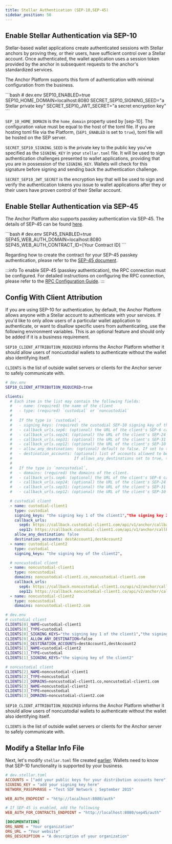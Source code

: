 ```yaml
---
title: Stellar Authentication (SEP-10,SEP-45)
sidebar_position: 50
---
```



## Enable Stellar Authentication via SEP-10

Stellar-based wallet applications create authenticated sessions with Stellar anchors by proving they, or their users, have sufficient control over a Stellar account. Once authenticated, the wallet application uses a session token provided by the anchor in subsequent requests to the anchor's standardized services.

The Anchor Platform supports this form of authentication with minimal configuration from the business.

<CodeExample>
```bash
# dev.env
SEP10_ENABLED=true
SEP10_HOME_DOMAIN=localhost:8080
SECRET_SEP10_SIGNING_SEED="a Stellar private key"
SECRET_SEP10_JWT_SECRET="a secret encryption key"
```
</CodeExample>

`SEP_10_HOME_DOMAIN` is the `home_domain` property used by [sep-10]. The configuration value must be equal to the host of the toml file. If you are hosting toml file via the Platform, (`SEP1_ENABLED` is set to `true`), toml file will be hosted on the SEP server.

`SECRET_SEP10_SIGNING_SEED` is the private key to the public key you've specified as the `SIGNING_KEY` in your `stellar.toml` file. It will be used to sign authentication challenges presented to wallet applications, providing that you are in possession of the `SIGNING_KEY`. Wallets will check for this signature before signing and sending back the authentication challenge.

`SECRET_SEP10_JWT_SECRET` is the encryption key that will be used to sign and verify the authentication tokens you issue to wallet applications after they or their users have proven control of their Stellar account.

## Enable Stellar Authentication via SEP-45
The Anchor Platform also supports passkey authentication via SEP-45. The details of SEP-45 can be found [here](https://github.com/stellar/stellar-protocol/blob/master/ecosystem/sep-0045.md).

<CodeExample>
```bash
# dev.env
SEP45_ENABLED=true
SEP45_WEB_AUTH_DOMAIN=localhost:8080
SEP45_WEB_AUTH_CONTRACT_ID=[Your Contract ID]
```
</CodeExample>

Regarding how to create the contract for your SEP-45 passkey authentication, please refer to the [SEP-45 document](https://github.com/stellar/stellar-protocol/blob/master/ecosystem/sep-0045.md#web-authentication-contract). 

:::info
To enable SEP-45 (passkey authentication), the RPC connection must be configured. For detailed instructions on configuring the RPC connection, please refer to the [RPC Configuration Guide](../getting-started.mdx).
:::





## Config With Client Attribution
If you are using SEP-10 for authentication, by default, the Anchor Platform allows anyone with a Stellar account to authenticate with your services. If you'd like to only allow users of a particular wallet application to authenticate, or want to disallow specific users from authenticating, use the following environment variables. This is an optional feature and should only be added if it is a business requirement.

`SEP10_CLIENT_ATTRIBUTION_REQUIRED` informs the Anchor Platform whether it should allow users of noncustodial wallets to authenticate without the wallet also identifying itself.

`CLIENTS` is the list of outside wallet servers or clients for the Anchor server to safely communicate with.

<CodeExample>

```bash
# dev.env
SEP10_CLIENT_ATTRIBUTION_REQUIRED=true
```

</CodeExample>

<CodeExample>

```yaml
clients:
  # Each item in the list may contain the following fields:
  #   - name: (required) the name of the client
  #   - type: (required) `custodial` or `noncustodial`
  #
  #   If the type is `custodial`,
  #   - signing_keys: (required) the custodial SEP-10 signing key of the client.
  #   - callback_urls.sep6: (optional) the URL of the client's SEP-6 callback API endpoint.
  #   - callback_urls.sep24: (optional) the URL of the client's SEP-24 callback API endpoint.
  #   - callback_urls.sep31: (optional) the URL of the client's SEP-31 callback API endpoint.
  #   - callback_urls.sep12: (optional) the URL of the client's SEP-10 callback API endpoint.
  #   - allow_any_destination: (optional) default to false. If set to true, allows any destination for deposits.
  #   - destination_accounts: (optional) list of accounts allowed to be used for the deposit.
  #                           If allows_any_destinations set to true, this configuration option is ignored.
  #
  #   If the type is `noncustodial`,
  #   - domains: (required) the domains of the client.
  #   - callback_urls.sep6: (optional) the URL of the client's SEP-6 callback API endpoint.
  #   - callback_urls.sep24: (optional) the URL of the client's SEP-24 callback API endpoint.
  #   - callback_urls.sep31: (optional) the URL of the client's SEP-31 callback API endpoint.
  #   - callback_urls.sep12: (optional) the URL of the client's SEP-10 callback API endpoint.

  # custodial client
  - name: custodial-client1
    type: custodial
    signing_keys: "the signing key 1 of the client1","the signing key 2 of the client1"
    callback_urls:
      sep6: https://callback.custodial-client1.com/api/v1/anchor/callback/sep6
      sep12: https://callback.custodial-client1.com/api/v1/anchor/callback/sep12
    allow_any_destination: false
    destination_accounts: destAccount1,destAccount2
  - name: custodial-client2
    type: custodial
    signing_keys: "the signing key of the client2",

  # noncustodial client
  - name: noncustodial-client1
    type: noncustodial
    domains: noncustodial-client1.co,noncustodial-client1.com
    callback_urls:
      sep6: https://callback.noncustodial-client1.co/api/v2/anchor/callback/sep6
      sep12: https://callback.noncustodial-client1.co/api/v2/anchor/callback/sep12
  - name: noncustodial-client2
    type: noncustodial
    domains: noncustodial-client2.com
```

```bash
# dev.env
# custodial client
CLIENTS[0]_NAME=custodial-client1
CLIENTS[0]_TYPE=custodial
CLIENTS[0]_SIGNING_KEYS="the signing key 1 of the client1","the signing key 2 of the client1"
CLIENTS[0]_ALLOW_ANY_DESTINATION=false
CLIENTS[0]_DESTINATION_ACCOUNTS=destAccount1,destAccount2
CLIENTS[1]_NAME=custodial-client2
CLIENTS[1]_TYPE=custodial
CLIENTS[1]_SIGNING_KEYS="the signing key of the client2"

# noncustodial client
CLIENTS[2]_NAME=noncustodial-client1
CLIENTS[2]_TYPE=noncustodial
CLIENTS[2]_DOMAINS=noncustodial-client1.co,noncustodial-client1.com
CLIENTS[3]_NAME=noncustodial-client2
CLIENTS[3]_TYPE=noncustodial
CLIENTS[3]_DOMAINS=noncustodial-client2.com
```

</CodeExample>

`SEP10_CLIENT_ATTRIBUTION_REQUIRED` informs the Anchor Platform whether it should allow users of noncustodial wallets to authenticate without the wallet also identifying itself.

`CLIENTS` is the list of outside wallet servers or clients for the Anchor server to safely communicate with.

## Modify a Stellar Info File

Next, let's modify `stellar.toml` file created [earlier][sep1-ap]. Wallets need to know that SEP-10 functionality is supported by your business.

<CodeExample>

```toml
# dev.stellar.toml
ACCOUNTS = ["add your public keys for your distribution accounts here"]
SIGNING_KEY = "add your signing key here"
NETWORK_PASSPHRASE = "Test SDF Network ; September 2015"

WEB_AUTH_ENDPOINT = "http://localhost:8080/auth"

# If SEP-45 is enabled, add the following
WEB_AUTH_FOR_CONTRACTS_ENDPOINT = "http://localhost:8080/sep45/auth"

[DOCUMENTATION]
ORG_NAME = "Your organization"
ORG_URL = "Your website"
ORG_DESCRIPTION = "A description of your organization"
```

</CodeExample>

[sep1-ap]: ../sep1/README.mdx
